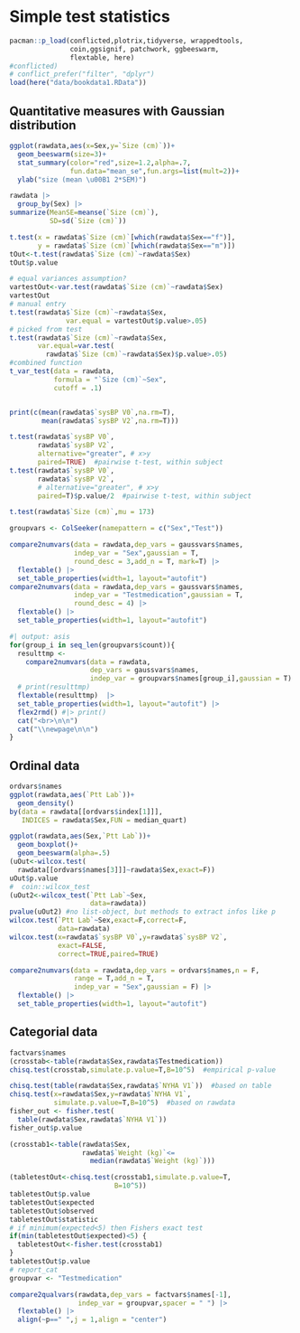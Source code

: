 # Simple test statistics

```r
pacman::p_load(conflicted,plotrix,tidyverse, wrappedtools,
               coin,ggsignif, patchwork, ggbeeswarm,
               flextable, here)
#conflicted)
# conflict_prefer("filter", "dplyr")
load(here("data/bookdata1.RData"))

```

## Quantitative measures with Gaussian distribution

```r
ggplot(rawdata,aes(x=Sex,y=`Size (cm)`))+
  geom_beeswarm(size=3)+
  stat_summary(color="red",size=1.2,alpha=.7, 
               fun.data="mean_se",fun.args=list(mult=2))+
  ylab("size (mean \u00B1 2*SEM)")

rawdata |> 
  group_by(Sex) |> 
summarize(MeanSE=meanse(`Size (cm)`),
          SD=sd(`Size (cm)`))

t.test(x = rawdata$`Size (cm)`[which(rawdata$Sex=="f")],
       y = rawdata$`Size (cm)`[which(rawdata$Sex=="m")])
tOut<-t.test(rawdata$`Size (cm)`~rawdata$Sex)
tOut$p.value

# equal variances assumption?
vartestOut<-var.test(rawdata$`Size (cm)`~rawdata$Sex)
vartestOut
# manual entry
t.test(rawdata$`Size (cm)`~rawdata$Sex,
              var.equal = vartestOut$p.value>.05)
# picked from test
t.test(rawdata$`Size (cm)`~rawdata$Sex,
       var.equal=var.test(
         rawdata$`Size (cm)`~rawdata$Sex)$p.value>.05)
#combined function
t_var_test(data = rawdata,
           formula = "`Size (cm)`~Sex",
           cutoff = .1)


print(c(mean(rawdata$`sysBP V0`,na.rm=T),
        mean(rawdata$`sysBP V2`,na.rm=T)))

t.test(rawdata$`sysBP V0`,
       rawdata$`sysBP V2`,
       alternative="greater", # x>y
       paired=TRUE)  #pairwise t-test, within subject
t.test(rawdata$`sysBP V0`,
       rawdata$`sysBP V2`,
       # alternative="greater", # x>y
       paired=T)$p.value/2  #pairwise t-test, within subject

t.test(rawdata$`Size (cm)`,mu = 173)

groupvars <- ColSeeker(namepattern = c("Sex","Test"))

compare2numvars(data = rawdata,dep_vars = gaussvars$names,
                indep_var = "Sex",gaussian = T,
                round_desc = 3,add_n = T, mark=T) |> 
  flextable() |> 
  set_table_properties(width=1, layout="autofit")
compare2numvars(data = rawdata,dep_vars = gaussvars$names,
                indep_var = "Testmedication",gaussian = T,
                round_desc = 4) |> 
  flextable() |> 
  set_table_properties(width=1, layout="autofit")


```

```r
#| output: asis
for(group_i in seq_len(groupvars$count)){
  resulttmp <- 
    compare2numvars(data = rawdata,
                    dep_vars = gaussvars$names,
                    indep_var = groupvars$names[group_i],gaussian = T)
  # print(resulttmp)
  flextable(resulttmp)  |> 
  set_table_properties(width=1, layout="autofit") |>
  flex2rmd() #|> print()
  cat("<br>\n\n")
  cat("\\newpage\n\n")
}
```

## Ordinal data

```r
ordvars$names
ggplot(rawdata,aes(`Ptt Lab`))+
  geom_density()
by(data = rawdata[[ordvars$index[1]]], 
   INDICES = rawdata$Sex,FUN = median_quart)

ggplot(rawdata,aes(Sex,`Ptt Lab`))+
  geom_boxplot()+
  geom_beeswarm(alpha=.5)
(uOut<-wilcox.test(
  rawdata[[ordvars$names[3]]]~rawdata$Sex,exact=F))
uOut$p.value
#  coin::wilcox_test
(uOut2<-wilcox_test(`Ptt Lab`~Sex,
                    data=rawdata))
pvalue(uOut2) #no list-object, but methods to extract infos like p
wilcox.test(`Ptt Lab`~Sex,exact=F,correct=F,
            data=rawdata)
wilcox.test(x=rawdata$`sysBP V0`,y=rawdata$`sysBP V2`,
            exact=FALSE,
            correct=TRUE,paired=TRUE)

compare2numvars(data = rawdata,dep_vars = ordvars$names,n = F,
                range = T,add_n = T,
                indep_var = "Sex",gaussian = F) |> 
  flextable() |> 
  set_table_properties(width=1, layout="autofit")
```

## Categorial data

```r
factvars$names
(crosstab<-table(rawdata$Sex,rawdata$Testmedication))
chisq.test(crosstab,simulate.p.value=T,B=10^5)  #empirical p-value

chisq.test(table(rawdata$Sex,rawdata$`NYHA V1`))  #based on table
chisq.test(x=rawdata$Sex,y=rawdata$`NYHA V1`,
           simulate.p.value=T,B=10^5)  #based on rawdata
fisher_out <- fisher.test(
  table(rawdata$Sex,rawdata$`NYHA V1`))  
fisher_out$p.value

(crosstab1<-table(rawdata$Sex,
                  rawdata$`Weight (kg)`<=
                    median(rawdata$`Weight (kg)`)))

(tabletestOut<-chisq.test(crosstab1,simulate.p.value=T,
                          B=10^5))
tabletestOut$p.value
tabletestOut$expected
tabletestOut$observed
tabletestOut$statistic
# if minimum(expected<5) then Fishers exact test
if(min(tabletestOut$expected)<5) {
  tabletestOut<-fisher.test(crosstab1)
}
tabletestOut$p.value 
# report_cat
groupvar <- "Testmedication"

compare2qualvars(rawdata,dep_vars = factvars$names[-1],
                 indep_var = groupvar,spacer = " ") |> 
  flextable() |> 
  align(~p==" ",j = 1,align = "center")
```
